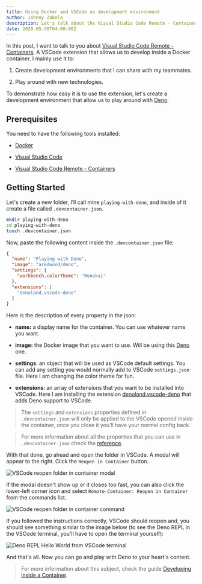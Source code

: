 ```yaml
---
title: Using Docker and VSCode as development environment
author: Johnny Zabala
description: Let's talk about the Visual Studio Code Remote - Containers extension and how to use it to improve our development environment.
date: 2020-05-30T04:00:00Z
---
```


In this post, I want to talk to you about [Visual Studio Code Remote - Containers](https://marketplace.visualstudio.com/items?itemName=ms-vscode-remote.remote-containers). A VSCode extension that allows us to develop inside a Docker container. I mainly use it to:

1. Create development environments that I can share with my teammates.

1. Play around with new technologies.

To demonstrate how easy it is to use the extension, let's create a development environment that allow us to play around with [Deno](https://deno.land/).

## Prerequisites

You need to have the following tools installed:

- [Docker](https://docs.docker.com/)

- [Visual Studio Code](https://code.visualstudio.com/Download)

- [Visual Studio Code Remote - Containers](https://marketplace.visualstudio.com/items?itemName=ms-vscode-remote.remote-containers)

## Getting Started

Let's create a new folder, I’ll call mine `playing-with-deno`, and inside of it create a file called `.devcontainer.json`.

```bash
mkdir playing-with-deno
cd playing-with-deno
touch .devcontainer.json
```

Now, paste the following content inside the `.devcontainer.json` file:

```json
{
  "name": "Playing with Deno",
  "image": "aredwood/deno",
  "settings": {
    "workbench.colorTheme": "Monokai"
  },
  "extensions": [
    "denoland.vscode-deno"
  ]
}
```

Here is the description of every property in the json:

- **name:** a display name for the container. You can use whatever name you want.

- **image:** the Docker image that you want to use. Will be using this [Deno](https://hub.docker.com/r/aredwood/deno) one.

- **settings**: an object that will be used as VSCode default settings. You can add any setting you would normally add to VSCode `settings.json` file. Here I am changing the color theme for fun.

- **extensions**: an array of extensions that you want to be installed into VSCode. Here I am installing the extension [denoland.vscode-deno](https://marketplace.visualstudio.com/items?itemName=denoland.vscode-deno) that adds Deno support to VSCode.

> The `settings` and `extensions` properties defined in `.devcontainer.json` will only be applied to the VSCode opened inside the container, once you close it you’ll have your normal config back.

> For more information about all the properties that you can use in `.devcontainer.json` check the [reference](https://code.visualstudio.com/docs/remote/containers#_devcontainerjson-reference).

With that done, go ahead and open the folder in VSCode. A modal will appear to the right. Click the `Reopen in Container` button.

![VSCode reopen folder in container modal](./images/reopen-in-container-modal.png)

If the modal doesn't show up or it closes too fast, you can also click the lower-left corner icon and select `Remote-Container: Reopen in Container` from the commands list.

![VSCode reopen folder in container command](./images/reopen-in-container-command.png)

If you followed the instructions correctly, VSCode should reopen and, you should see something similar to the image below (to see the Deno REPL in the VSCode terminal, you'll have to open the terminal yourself):

![Deno REPL Hello World from VSCode terminal](./images/deno-repl-hello-world.png)

And that's all. Now you can go and play with Deno to your heart's content.

> For more information about this subject, check the guide [Developing inside a Container](https://code.visualstudio.com/docs/remote/containers).